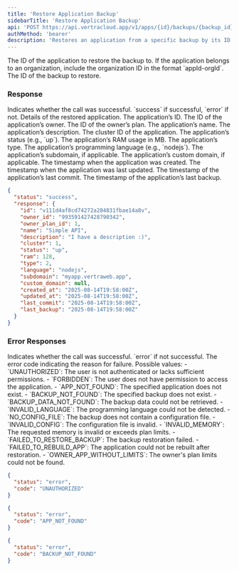 ```yaml
---
title: 'Restore Application Backup'
sidebarTitle: 'Restore Application Backup'
api: 'POST https://api.vertracloud.app/v1/apps/{id}/backups/{backup_id}/restore'
authMethod: 'bearer'
description: 'Restores an application from a specific backup by its ID.'
---
```


<ParamField path="id" type="string" required>
  The ID of the application to restore the backup to. If the application belongs to an organization, include the organization ID in the format `appId-orgId`.
</ParamField>

<ParamField path="backup_id" type="string" required>
  The ID of the backup to restore.
</ParamField>

### Response

<ResponseField name="status" type="string">
  Indicates whether the call was successful. `success` if successful, `error` if not.
</ResponseField>

<ResponseField name="response" type="object">
  Details of the restored application.

  <Expandable title="Toggle object">

  <ResponseField name="id" type="string">
    The application’s ID.
  </ResponseField>

  <ResponseField name="owner_id" type="string">
    The ID of the application’s owner.
  </ResponseField>

  <ResponseField name="owner_plan_id" type="integer">
    The ID of the owner’s plan.
  </ResponseField>

  <ResponseField name="name" type="string">
    The application’s name.
  </ResponseField>

  <ResponseField name="description" type="string">
    The application’s description.
  </ResponseField>

  <ResponseField name="cluster" type="integer">
    The cluster ID of the application.
  </ResponseField>

  <ResponseField name="status" type="string">
    The application’s status (e.g., `up`).
  </ResponseField>

  <ResponseField name="ram" type="integer">
    The application’s RAM usage in MB.
  </ResponseField>

  <ResponseField name="type" type="integer">
    The application’s type.
  </ResponseField>

  <ResponseField name="language" type="string">
    The application’s programming language (e.g., `nodejs`).
  </ResponseField>

  <ResponseField name="subdomain" type="string | null">
    The application’s subdomain, if applicable.
  </ResponseField>

  <ResponseField name="custom_domain" type="string | null">
    The application’s custom domain, if applicable.
  </ResponseField>

  <ResponseField name="created_at" type="string" format="date-time">
    The timestamp when the application was created.
  </ResponseField>

  <ResponseField name="updated_at" type="string" format="date-time">
    The timestamp when the application was last updated.
  </ResponseField>

  <ResponseField name="last_commit" type="string" format="date-time">
    The timestamp of the application’s last commit.
  </ResponseField>

  <ResponseField name="last_backup" type="string" format="date-time">
    The timestamp of the application’s last backup.
  </ResponseField>

  </Expandable>
</ResponseField>

<ResponseExample>

```json Response
{
  "status": "success",
  "response": {
    "id": "v111d4af8cd74272a284831fbae14a8v",
    "owner_id": "993591427428790342",
    "owner_plan_id": 1,
    "name": "Simple API",
    "description": "I have a description :)",
    "cluster": 1,
    "status": "up",
    "ram": 128,
    "type": 2,
    "language": "nodejs",
    "subdomain": "myapp.vertraweb.app",
    "custom_domain": null,
    "created_at": "2025-08-14T19:58:00Z",
    "updated_at": "2025-08-14T19:58:00Z",
    "last_commit": "2025-08-14T19:58:00Z",
    "last_backup": "2025-08-14T19:58:00Z"
  }
}
```

</ResponseExample>

### Error Responses

<ResponseField name="status" type="string">
  Indicates whether the call was successful. `error` if not successful.
</ResponseField>

<ResponseField name="code" type="string">
  The error code indicating the reason for failure. Possible values:
  - `UNAUTHORIZED`: The user is not authenticated or lacks sufficient permissions.
  - `FORBIDDEN`: The user does not have permission to access the application.
  - `APP_NOT_FOUND`: The specified application does not exist.
  - `BACKUP_NOT_FOUND`: The specified backup does not exist.
  - `BACKUP_DATA_NOT_FOUND`: The backup data could not be retrieved.
  - `INVALID_LANGUAGE`: The programming language could not be detected.
  - `NO_CONFIG_FILE`: The backup does not contain a configuration file.
  - `INVALID_CONFIG`: The configuration file is invalid.
  - `INVALID_MEMORY`: The requested memory is invalid or exceeds plan limits.
  - `FAILED_TO_RESTORE_BACKUP`: The backup restoration failed.
  - `FAILED_TO_REBUILD_APP`: The application could not be rebuilt after restoration.
  - `OWNER_APP_WITHOUT_LIMITS`: The owner's plan limits could not be found.
</ResponseField>

<ResponseExample>

```json Error Response (403)
{
  "status": "error",
  "code": "UNAUTHORIZED"
}
```

```json Error Response (404)
{
  "status": "error",
  "code": "APP_NOT_FOUND"
}
```

```json Error Response (404)
{
  "status": "error",
  "code": "BACKUP_NOT_FOUND"
}
```

</ResponseExample>